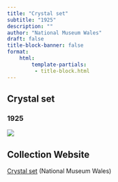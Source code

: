 ```yaml
---
title: "Crystal set"
subtitle: "1925"
description: ""
author: "National Museum Wales"
draft: false
title-block-banner: false
format:
    html:
        template-partials:
         - title-block.html
---
```

## Crystal set
### 1925


::: {.column-margin}
<img src="/full/400,/0/default.jpg">

:::

## Collection Website
<a href=""/>Crystal set</a> (National Museum Wales)
